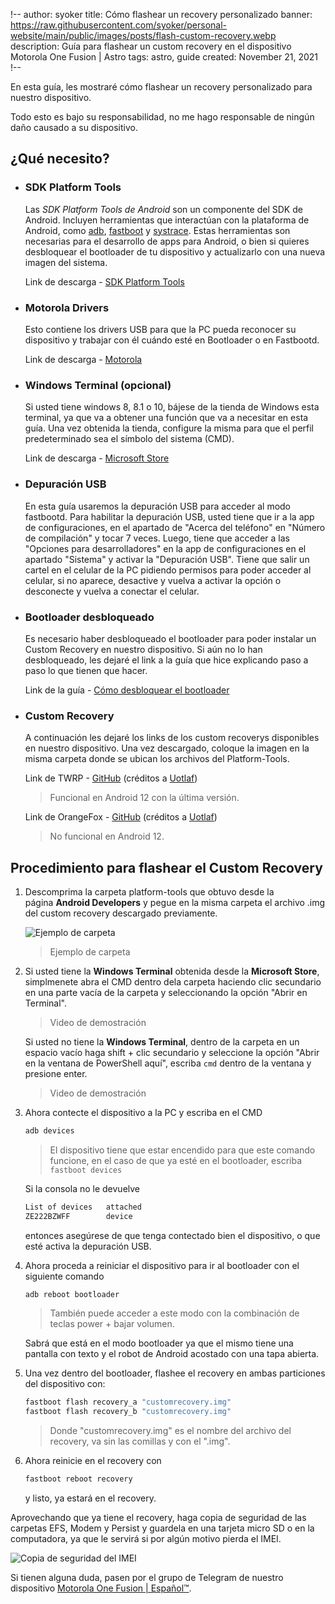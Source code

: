 !--
author: syoker
title: Cómo flashear un recovery personalizado
banner: https://raw.githubusercontent.com/syoker/personal-website/main/public/images/posts/flash-custom-recovery.webp
description: Guía para flashear un custom recovery en el dispositivo Motorola One Fusion | Astro
tags: astro, guide
created: November 21, 2021
!--

En esta guía, les mostraré cómo flashear un recovery personalizado para nuestro dispositivo.

Todo esto es bajo su responsabilidad, no me hago responsable de ningún daño causado a su dispositivo.

## **¿Qué necesito?**

- ### **SDK Platform Tools**

  Las *SDK Platform Tools de Android* son un componente del SDK de Android. Incluyen herramientas que interactúan con la plataforma de Android, como [adb](https://developer.android.com/studio/command-line/adb"), [fastboot](https://android.googlesource.com/platform/system/core/+/master/fastboot/#fastboot) y [systrace](https://developer.android.com/topic/performance/tracing/command-line). Estas herramientas son necesarias para el desarrollo de apps para Android, o bien si quieres desbloquear el bootloader de tu dispositivo y actualizarlo con una nueva imagen del sistema.

  Link de descarga - [SDK Platform Tools](https://developer.android.com/studio/releases/platform-tools)

- ### **Motorola Drivers**

  Esto contiene los drivers USB para que la PC pueda reconocer su dispositivo y trabajar con él cuándo esté en Bootloader o en Fastbootd.

  Link de descarga - [Motorola](https://motorola-global-es-latam.custhelp.com/app/answers/detail/a_id/89882)

- ### **Windows Terminal (opcional)**

  Si usted tiene windows 8, 8.1 o 10, bájese de la tienda de Windows esta terminal, ya que va a obtener una función que va a necesitar en esta guía. Una vez obtenida la tienda, configure la misma para que el perfil predeterminado sea el símbolo del sistema (CMD).

  Link de descarga - [Microsoft Store](https://www.microsoft.com/store/productId/9N0DX20HK701)

- ### **Depuración USB**

  En esta guía usaremos la depuración USB para acceder al modo fastbootd.
  Para habilitar la depuración USB, usted tiene que ir a la app de configuraciones, en el apartado de "Acerca del teléfono" en "Número de compilación" y tocar 7 veces. Luego, tiene que acceder a las "Opciones para desarrolladores" en la app de configuraciones en el apartado "Sistema" y activar la "Depuración USB". Tiene que salir un cartel en el celular de la PC pidiendo permisos para poder acceder al celular, si no aparece, desactive y vuelva a activar la opción o desconecte y vuelva a conectar el celular.

- ### **Bootloader desbloqueado**

  Es necesario haber desbloqueado el bootloader para poder instalar un Custom Recovery en nuestro dispositivo. Si aún no lo han desbloqueado, les dejaré el link a la guía que hice explicando paso a paso lo que tienen que hacer.

  Link de la guía - [Cómo desbloquear el bootloader](https://syoker.vercel.app/es/blog/astro/unlock-bootloader/)

- ### **Custom Recovery**

  A continuación les dejaré los links de los custom recoverys disponibles en nuestro dispositivo. Una vez descargado, coloque la imagen en la misma carpeta donde se ubican los archivos del Platform-Tools.

  Link de TWRP - [GitHub](https://github.com/sdm710-motorola/android_device_motorola_astro_twrp/releases) (créditos a [Uotlaf](https://github.com/uotlaf))

  > Funcional en Android 12 con la última versión.

  Link de OrangeFox - [GitHub](https://github.com/sdm710-motorola/android_device_motorola_astro_ofrp/releases) (créditos a [Uotlaf](https://github.com/uotlaf))

  > No funcional en Android 12.

## **Procedimiento para flashear el Custom Recovery**

1.  Descomprima la carpeta platform-tools que obtuvo desde la página **Android Developers** y pegue en la misma carpeta el archivo .img del custom recovery descargado previamente.

    ![Ejemplo de carpeta](/images/guides/guide-examplefolder.webp)

    > Ejemplo de carpeta

2.  Si usted tiene la **Windows Terminal** obtenida desde la **Microsoft Store**, simplmenete abra el CMD dentro dela carpeta haciendo clic secundario en una parte vacía de la carpeta y seleccionando la opción "Abrir en Terminal".

    <CustomVideo src="/video/opencommandprompt.mp4" autoPlay loop muted />

    > Video de demostración

    Si usted no tiene la **Windows Terminal**, dentro de la carpeta en un espacio vacío haga shift + clic secundario y seleccione la opción "Abrir en la ventana de PowerShell aquí", escriba `cmd` dentro de la ventana y presione enter.

    <CustomVideo src="/video/openwindowspowershell.mp4" autoPlay loop muted />

    > Video de demostración

3.  Ahora contecte el dispositivo a la PC y escriba en el CMD

    ```bash
    adb devices
    ```

    > El dispositivo tiene que estar encendido para que este comando funcione, en el caso de que ya esté en el bootloader, escriba `fastboot devices`

    Si la consola no le devuelve

    ```bash
    List of devices   attached
    ZE222BZWFF        device
    ```

    entonces asegúrese de que tenga contectado bien el dispositivo, o que esté activa la depuración USB.

4.  Ahora proceda a reiniciar el dispositivo para ir al bootloader con el siguiente comando

    ```bash
    adb reboot bootloader
    ```

    > También puede acceder a este modo con la combinación de teclas power + bajar volumen.

    Sabrá que está en el modo bootloader ya que el mismo tiene una pantalla con texto y el robot de Android acostado con una tapa abierta.

5.  Una vez dentro del bootloader, flashee el recovery en ambas particiones del dispositivo con:

    ```bash
    fastboot flash recovery_a "customrecovery.img"
    fastboot flash recovery_b "customrecovery.img"
    ```

    > Donde "customrecovery.img" es el nombre del archivo del recovery, va sin las comillas y con el ".img".

6.  Ahora reinicie en el recovery con

    ```bash
    fastboot reboot recovery
    ```

    y listo, ya estará en el recovery.

Aprovechando que ya tiene el recovery, haga copia de seguridad de las carpetas EFS, Modem y Persist y guardela en una tarjeta micro SD o en la computadora, ya que le servirá si por algún motivo pierda el IMEI.

![Copia de seguridad del IMEI](/images/guides/guide-imeibackup.webp)

Si tienen alguna duda, pasen por el grupo de Telegram de nuestro dispositivo [Motorola One Fusion | Español™](https://t.me/MotorolaOneFusionES).
